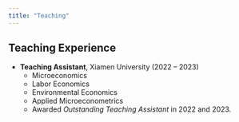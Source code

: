 ```yaml
---
title: "Teaching"
---
```


## Teaching Experience  

- **Teaching Assistant**, Xiamen University (2022 – 2023)  
  - Microeconomics   
  - Labor Economics  
  - Environmental Economics
  - Applied Microeconometrics 
  - Awarded *Outstanding Teaching Assistant* in 2022 and 2023.  
